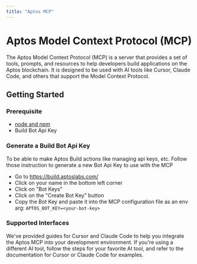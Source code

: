 ```yaml
---
title: "Aptos MCP"
---
```



# Aptos Model Context Protocol (MCP)

The Aptos Model Context Protocol (MCP) is a server that provides a set of tools, prompts, and resources to help
developers build applications on the Aptos blockchain. It is designed to be used with AI tools like Cursor, Claude Code,
and others that support the Model Context Protocol.

## Getting Started

### Prerequisite

- [node and npm](https://nodejs.org/en)
- Build Bot Api Key

### Generate a Build Bot Api Key

To be able to make Aptos Build actions like managing api keys, etc. Follow those instruction to generate a new Bot Api Key to use with the MCP

- Go to https://build.aptoslabs.com/
- Click on your name in the bottom left corner
- Click on "Bot Keys"
- Click on the "Create Bot Key" button
- Copy the Bot Key and paste it into the MCP configuration file as an env arg: `APTOS_BOT_KEY=<your-bot-key>`

### Supported Interfaces

We've provided guides for Cursor and Claude Code to help you integrate the Aptos MCP into your development environment.
If you're using a different AI tool, follow the steps for your favorite AI tool, and refer to the documentation for
Cursor or Claude Code for examples.

<CardGrid>
  <LinkCard href="aptos-mcp/claude" title="Claude Code" description="Set up for Claude Code" />

  <LinkCard href="aptos-mcp/cursor" title="Cursor" description="Set up for Cursor" />
</CardGrid>
